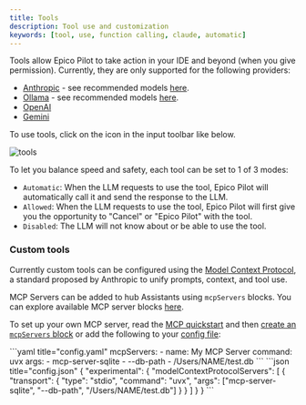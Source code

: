 ```yaml
---
title: Tools
description: Tool use and customization
keywords: [tool, use, function calling, claude, automatic]
---
```



Tools allow Epico Pilot to take action in your IDE and beyond (when you give permission). Currently, they are only supported for the following providers:

- [Anthropic](./model-providers/top-level/anthropic.mdx) - see recommended models [here](https://docs.anthropic.com/en/docs/build-with-claude/tool-use#choosing-a-model).
- [Ollama](./model-providers/top-level/ollama.mdx) - see recommended models [here](https://ollama.com/search?c=tools).
- [OpenAI](./model-providers/top-level/openai.mdx)
- [Gemini](./model-providers/top-level/gemini.mdx)

To use tools, click on the icon in the input toolbar like below.

![tools](/img/tool-use-example.png)

To let you balance speed and safety, each tool can be set to 1 of 3 modes:

- `Automatic`: When the LLM requests to use the tool, Epico Pilot will automatically call it and send the response to the LLM.
- `Allowed`: When the LLM requests to use the tool, Epico Pilot will first give you the opportunity to "Cancel" or "Epico Pilot" with the tool.
- `Disabled`: The LLM will not know about or be able to use the tool.

### Custom tools

Currently custom tools can be configured using the [Model Context Protocol](https://modelcontextprotocol.io/introduction), a standard proposed by Anthropic to unify prompts, context, and tool use.

MCP Servers can be added to hub Assistants using `mcpServers` blocks. You can explore available MCP server blocks [here](https://hub.epico-pilot.dev/explore/mcp).

To set up your own MCP server, read the [MCP quickstart](https://modelcontextprotocol.io/quickstart) and then [create an `mcpServers` block](https://hub.epico-pilot.dev/new?type=block&blockType=mcpServers) or add the following to your [config file](../customize/deep-dives/configuration.md):

<Tabs groupId="config-example">
  <TabItem value="yaml" label="YAML">
  ```yaml title="config.yaml"
  mcpServers:
    - name: My MCP Server
      command: uvx
      args:
        - mcp-server-sqlite
        - --db-path
        - /Users/NAME/test.db
  ```
  </TabItem>
  <TabItem value="json" label="JSON">
  ```json title="config.json"
  {
    "experimental": {
      "modelContextProtocolServers": [
        {
          "transport": {
            "type": "stdio",
            "command": "uvx",
            "args": ["mcp-server-sqlite", "--db-path", "/Users/NAME/test.db"]
          }  
        }
      ]
    }
  }
  ```
  </TabItem>
</Tabs>
